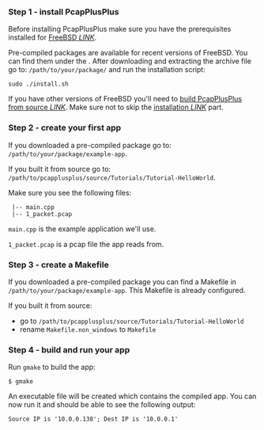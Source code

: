 
### Step 1 - install PcapPlusPlus

Before installing PcapPlusPlus make sure you have the prerequisites installed for [FreeBSD *LINK*](./install/build-source/freebsd#prerequisites).

Pre-compiled packages are available for recent versions of FreeBSD. You can find them under the <ReleaseLink/>. After downloading and extracting the archive file go to: `/path/to/your/package/` and run the installation script:

```shell
sudo ./install.sh
```

If you have other versions of FreeBSD you'll need to [build PcapPlusPlus from source *LINK*](./install/build-source/freebsd). Make sure not to skip the [installation *LINK*](./install/build-source/freebsd#installation) part.

### Step 2 - create your first app

If you downloaded a pre-compiled package go to: `/path/to/your/package/example-app`.

If you built it from source go to: `/path/to/pcapplusplus/source/Tutorials/Tutorial-HelloWorld`.

Make sure you see the following files:

```shell
 |-- main.cpp
 |-- 1_packet.pcap
```

`main.cpp` is the example application we'll use.

`1_packet.pcap` is a pcap file the app reads from.

### Step 3 - create a Makefile

If you downloaded a pre-compiled package you can find a Makefile in `/path/to/your/package/example-app`. This Makefile is already configured.

If you built it from source:

- go to `/path/to/pcapplusplus/source/Tutorials/Tutorial-HelloWorld`
- rename `Makefile.non_windows` to `Makefile`

### Step 4 - build and run your app

Run `gmake` to build the app:

```shell
$ gmake
```

An executable file will be created which contains the compiled app. You can now run it and should be able to see the following output:

```shell
Source IP is '10.0.0.138'; Dest IP is '10.0.0.1'
```